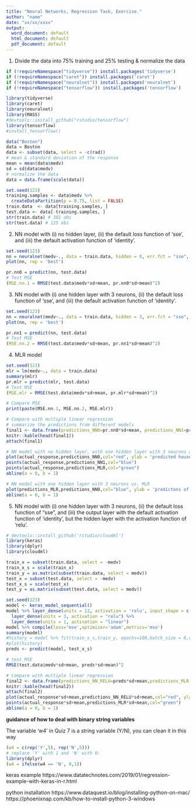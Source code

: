 ```yaml
---
title: "Neural Networks, Regression Task, Exercise."
author: "name"
date: "xx/xx/xxxx"
output:
  word_document: default
  html_document: default
  pdf_document: default
---
```


1. Divide the data into 75% training and 25% testing & normalize the data

```r
if (!requireNamespace("tidyverse")) install.packages('tidyverse')
if (!requireNamespace("caret")) install.packages('caret')
if (!requireNamespace("neuralnet")) install.packages('neuralnet')
if (!requireNamespace("tensorflow")) install.packages('tensorflow')

library(tidyverse)
library(caret)
library(neuralnet)
library(MASS)
#devtools::install_github("rstudio/tensorflow")
library(tensorflow)
#install_tensorflow()

data("Boston")
data = Boston
data <- subset(data, select = -c(rad))
# mean & standard deviation of the response
mean = mean(data$medv)
sd = sd(data$medv)
# normalize the data
data = data.frame(scale(data))

set.seed(123)
training.samples <- data$medv %>%
  createDataPartition(p = 0.75, list = FALSE)
train.data  <- data[training.samples, ]
test.data <- data[-training.samples, ]
str(train.data) # 381 obs
str(test.data) # 125 obs
```

2. NN model with (i) no hidden layer, (ii) the default loss function of 'sse', and (iii) the default activation function of 'identity'. 

```r
set.seed(123)
nn = neuralnet(medv~., data = train.data, hidden = 0, err.fct = "sse", linear.output = T)
plot(nn, rep = 'best')

pr.nn0 = predict(nn, test.data)
# Test MSE
(MSE.nn.1 = RMSE(test.data$medv*sd+mean, pr.nn0*sd+mean)^2)
```

3. NN model with (i) one hidden layer with 3 neurons, (ii) the default loss function of 'sse', and (iii) the default activation function of 'identity'.

```r
set.seed(123)
nn = neuralnet(medv~., data = train.data, hidden = 3, err.fct = "sse", linear.output = T)
plot(nn, rep = 'best')

pr.nn1 = predict(nn, test.data)
# Test MSE
(MSE.nn.2 = RMSE(test.data$medv*sd+mean, pr.nn1*sd+mean)^2)
```

4. MLR model

```r
set.seed(123)
mlr = lm(medv~., data = train.data)
summary(mlr)
pr.mlr = predict(mlr, test.data)
# Test MSE
(MSE.mlr = RMSE(test.data$medv*sd+mean, pr.mlr*sd+mean)^2)

# Compare MSE
print(paste(MSE.nn.1, MSE.nn.2, MSE.mlr))

# Compare with multiple linear regression
# summarize the predictions from different models
final1 <- data.frame(predictions_NN0=pr.nn0*sd+mean, predictions_NN1=pr.nn1*sd+mean,predictions_MLR =pr.mlr*sd+mean, actual_response=test.data$medv*sd+mean)
knitr::kable(head(final1))
attach(final1)

# NN model with no hidden layer, with one hidden layer with 3 neurons and MLR vs. the true values
plot(actual_response,predictions_NN0,col="red", ylab = 'predicted house price', xlab = 'true values of the house price')
points(actual_response,predictions_NN1,col="blue")
points(actual_response,predictions_MLR,col="green")
abline(a = 0, b = 1)

# NN model with one hidden layer with 3 neurons vs. MLR
plot(predictions_MLR,predictions_NN0,col="blue", ylab = 'predictons of NN with no hidden layer', xlab = 'predictons of MLR')
abline(a = 0, b = 1)
```

5. NN model with (i) one hidden layer with 3 neurons, (ii) the default loss function of “sse”, and (iii) the output layer with the default activation function of 'identity', but the hidden layer with the activation function of 'relu'.

```r
# devtools::install_github('rstudio/cloudml')
library(keras)
library(dplyr)
library(cloudml)

train_x = subset(train.data, select = -medv)
train_x_s = scale(train_x)
train_y = as.matrix(subset(train.data, select = medv))
test_x = subset(test.data, select = -medv)
test_x_s = scale(test_x)
test_y = as.matrix(subset(test.data, select = medv))

set.seed(123)
model <- keras_model_sequential() 
model %>% layer_dense(units = 12, activation = 'relu', input_shape = c(12)) %>% 
  layer_dense(units = 3, activation = "relu") %>%
  layer_dense(units = 1, activation = "linear")
model %>% compile(loss='mse',optimizer='adam',metrics='mse')
summary(model)
#history = model %>% fit(train_x_s,train_y, epochs=100,batch_size = 8,validation_split = 0.1)
#plot(history)
preds <- predict(model, test_x_s)

# test MSE
RMSE(test.data$medv*sd+mean, preds*sd+mean)^2

# Compare with multiple linear regression
final2 <- data.frame(predictions_NN_RELU=preds*sd+mean,predictions_MLR =pr.mlr*sd+mean, actual_response=test_y*sd+mean)
knitr::kable(head(final2))
attach(final2)
plot(actual_response*sd+mean,predictions_NN_RELU*sd+mean,col="red", ylab = 'predictions', xlab = 'actual response')
points(actual_response*sd+mean,predictions_MLR*sd+mean,col="green")
abline(a = 0, b = 1)
```

**guidance of how to deal with binary string variables**

The variable 'w4' in Quiz 7 is a string variable (Y/N), you can clean it in this way
```r
(w4 = c(rep('Y',5), rep('N',5)))
# replace 'Y' with 1 and 'N' with 0:
library(dplyr)
(w4 = ifelse(w4 == 'N', 0,1))
```

keras example
https://www.datatechnotes.com/2019/01/regression-example-with-keras-in-r.html

python installation
https://www.dataquest.io/blog/installing-python-on-mac/
https://phoenixnap.com/kb/how-to-install-python-3-windows